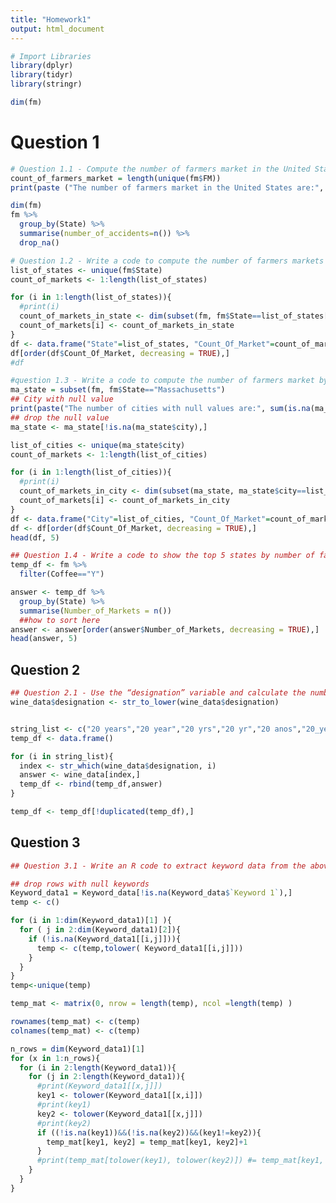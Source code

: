 ```yaml
---
title: "Homework1"
output: html_document
---
```

```r
# Import Libraries
library(dplyr)
library(tidyr)
library(stringr)
```

```r
dim(fm)
```


# Question 1
```r
# Question 1.1 - Compute the number of farmers market in the United States
count_of_farmers_market = length(unique(fm$FM))
print(paste ("The number of farmers market in the United States are:", count_of_farmers_market))
```
```r
dim(fm)
fm %>%
  group_by(State) %>%
  summarise(number_of_accidents=n()) %>%
  drop_na()
```

```r
# Question 1.2 - Write a code to compute the number of farmers markets by state and arrange them in descending order of number of farmers market.
list_of_states <- unique(fm$State)
count_of_markets <- 1:length(list_of_states)

for (i in 1:length(list_of_states)){
  #print(i)
  count_of_markets_in_state <- dim(subset(fm, fm$State==list_of_states[i]))[1]
  count_of_markets[i] <- count_of_markets_in_state
}
df <- data.frame("State"=list_of_states, "Count_Of_Market"=count_of_markets)
df[order(df$Count_Of_Market, decreasing = TRUE),]
#df
```
```r
#question 1.3 - Write a code to compute the number of farmers market by cities in Massachusetts and display the top five cities.
ma_state = subset(fm, fm$State=="Massachusetts")
## City with null value
print(paste("The number of cities with null values are:", sum(is.na(ma_state$city))))
## drop the null value
ma_state <- ma_state[!is.na(ma_state$city),]

list_of_cities <- unique(ma_state$city)
count_of_markets <- 1:length(list_of_cities)

for (i in 1:length(list_of_cities)){
  #print(i)
  count_of_markets_in_city <- dim(subset(ma_state, ma_state$city==list_of_cities[i]))[1]
  count_of_markets[i] <- count_of_markets_in_city
}
df <- data.frame("City"=list_of_cities, "Count_Of_Market"=count_of_markets)
df <- df[order(df$Count_Of_Market, decreasing = TRUE),]
head(df, 5)
```


```r
## Question 1.4 - Write a code to show the top 5 states by number of farmers market that offers coffee
temp_df <- fm %>%
  filter(Coffee=="Y")

answer <- temp_df %>%
  group_by(State) %>%
  summarise(Number_of_Markets = n())
  ##how to sort here
answer <- answer[order(answer$Number_of_Markets, decreasing = TRUE),]
head(answer, 5)
```
## Question 2

```r
## Question 2.1 - Use the “designation” variable and calculate the number of 20 year old wine in the dataset
wine_data$designation <- str_to_lower(wine_data$designation)


string_list <- c("20 years","20 year","20 yrs","20 yr","20 anos","20_years","20_year","20_yrs","20_yr","20_anos","20-years","20-year","20-yrs","20-yr","20-anos","20years","20year","20yr","20yrs","20anos","20 th anni","20th anni")
temp_df <- data.frame()

for (i in string_list){
  index <- str_which(wine_data$designation, i)
  answer <- wine_data[index,]
  temp_df <- rbind(temp_df,answer) 
}

temp_df <- temp_df[!duplicated(temp_df),]
```


## Question 3
```r
## Question 3.1 - Write an R code to extract keyword data from the above file and convert it to a weighted adjacency matrix. See the figure below to understand the process

## drop rows with null keywords
Keyword_data1 = Keyword_data[!is.na(Keyword_data$`Keyword 1`),]
temp <- c()

for (i in 1:dim(Keyword_data1)[1] ){
  for ( j in 2:dim(Keyword_data1)[2]){
    if (!is.na(Keyword_data1[[i,j]])){
      temp <- c(temp,tolower( Keyword_data1[[i,j]]))
    }
  }
}
temp<-unique(temp)

temp_mat <- matrix(0, nrow = length(temp), ncol =length(temp) )

rownames(temp_mat) <- c(temp)
colnames(temp_mat) <- c(temp)

n_rows = dim(Keyword_data1)[1]
for (x in 1:n_rows){
  for (i in 2:length(Keyword_data1)){
    for (j in 2:length(Keyword_data1)){
      #print(Keyword_data1[[x,j]])
      key1 <- tolower(Keyword_data1[[x,i]])
      #print(key1)
      key2 <- tolower(Keyword_data1[[x,j]])
      #print(key2)
      if ((!is.na(key1))&&(!is.na(key2))&&(key1!=key2)){
        temp_mat[key1, key2] = temp_mat[key1, key2]+1 
      }
      #print(temp_mat[tolower(key1), tolower(key2)]) #= temp_mat[key1, key2]+1
    }
  }
}
```

